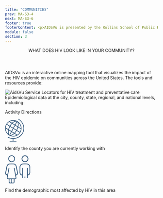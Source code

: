 ```yaml
---
title: "COMMUNITIES"
prev: MA-S3-4
next: MA-S3-6
footer: true
footerContent: <p>AIDSVu is presented by the Rollins School of Public Health at Emory University in partnership with Gilead and the Center for AIDS Research at Emory University (CFAR).<br/><span class='font-bold'> Reference&#58; 1. </span>Hess KL, Hu X, Lansky A, Mermin J, Hall HI. Lifetime risk of a diagnosis of HIV infection in the United States. Ann Epidemiol. 2017;27(4):238-243. doi:10.1016/j.annepidem.2017.02.003</p>
module: false
section: 3
---
```


<Header>
  WHAT DOES <span className="text-red"> HIV LOOK LIKE </span>IN YOUR COMMUNITY?
</Header>
<SubHeader>
  <p className='font-medium'>
  AIDSVu is an interactive online mapping tool that visualizes the impact of the
  HIV epidemic on communities across the United States. The tools and resources
  provide:
  </p>
</SubHeader>
<SingleLayout>
  <DoubleLayout>
    <div className="font-sans text-2xl text-ui-text">
      <Image src="/Image_20.png" alt="AidsVu" width={300} height={75} />
      Service Locators for HIV treatment and preventative care
      <br />
      Epidemiological data at the city, county, state, regional, and national levels,
      including:
      <List
        list="Prevalence
      New diagnoses
      Mortality"
      />
    </div>
    <div className='font-sans'>
      <p className='text-3xl text-center font-medium text-[#395C7E]'>Activity Directions </p>
      <PotatoLayout gap w80 space Cspace>
        <svg xmlns="http://www.w3.org/2000/svg" xmlns:xlink="http://www.w3.org/1999/xlink" width="62.753" height="74.893" viewBox="0 0 62.753 74.893">
  <defs>
    <clipPath id="clip-path">
      <rect id="Rectangle_48" data-name="Rectangle 48" width="62.753" height="74.893" fill="#395c7e" stroke="#395c7e" stroke-width="0.5"/>
    </clipPath>
  </defs>
  <g id="Group_229" data-name="Group 229" clip-path="url(#clip-path)">
    <path id="Path_191" data-name="Path 191" d="M27,66.183A26.936,26.936,0,1,1,54.021,39.739,26.959,26.959,0,0,1,27,66.183M48.925,51.663a1.56,1.56,0,0,0,.228-.243,26.181,26.181,0,0,0,3.013-9.343.9.9,0,0,0-.547-1.01c-2.7-1.618-5.38-3.263-8.07-4.895a3.808,3.808,0,0,0-.479-.227l-3.936,9.717,9.791,6M5.087,26.766a25.531,25.531,0,0,0-3.159,9.4,1.206,1.206,0,0,0,.689,1.391C5.1,39.011,7.539,40.533,10,42.026c.27.164.556.3.712.386l3.758-9.88L5.087,26.766m11.041,6.789a43.317,43.317,0,0,0-3.537,9.6.849.849,0,0,0,.372.661c1.235.791,2.5,1.54,3.751,2.3,1.377.834,2.756,1.665,4.208,2.543l4.951-9.12-9.746-5.981m22.177,13.65-6.126,8.283c2.592,1.579,5.22,3.2,7.878,4.768a1.14,1.14,0,0,0,1.032-.084c1.506-1.2,3.029-2.387,4.412-3.718a34.342,34.342,0,0,0,2.642-3.212l-9.838-6.037m-11.61-9.2,4.925-9.077-8.573-5.183a35.632,35.632,0,0,0-6.083,8.289L26.7,38.008m14.85-3.074-8.424-5.1-4.921,9.1,9.443,5.8,3.9-9.8m-14.2,5.53-4.924,9.1,8.214,4.983L36.8,46.28l-9.454-5.816m-12.1-9.486,6.075-8.308c-2.4-1.459-4.869-2.98-7.367-4.451A1.058,1.058,0,0,0,13,18.3c-1.5,1.2-3.026,2.387-4.407,3.718a34.835,34.835,0,0,0-2.662,3.235l9.319,5.722M43.775,20.31a1.628,1.628,0,0,0-.06.416,26.073,26.073,0,0,1,.014,11.533c-.328,1.762-.323,1.769,1.224,2.711,2.392,1.456,4.79,2.9,7.339,4.447A25.435,25.435,0,0,0,43.775,20.31M10.322,58.244c.045-.224.08-.289.066-.34a27.5,27.5,0,0,1-.1-12.605,1.13,1.13,0,0,0-.643-1.435c-2.367-1.4-4.7-2.849-7.051-4.277-.244-.148-.5-.269-.866-.459a25.724,25.724,0,0,0,8.6,19.117m31.486-25.19A29.213,29.213,0,0,0,42,21.79a6.1,6.1,0,0,0-2.288-4.14L33.947,28.277l7.861,4.777M12.081,45.366a31.017,31.017,0,0,0-.268,9.739,12.772,12.772,0,0,0,.824,3.352,17.691,17.691,0,0,0,1.552,2.6l5.879-10.834-7.987-4.856m20.362-17.99L38.1,16.953c-4.112-1.148-10.815,2.329-13.581,5.6l7.924,4.819m-1.709,29.3a26.111,26.111,0,0,1-11.347,6.643A25.447,25.447,0,0,0,38.777,61.59l-8.043-4.918M21.6,51.122,15.871,61.7c5.555.184,9.477-2.632,13.3-5.979L21.6,51.122M15.286,16.938,22.643,21.4C24.5,20.069,26.158,18.681,28,17.619s3.871-1.8,5.8-2.675a25.041,25.041,0,0,0-18.517,1.995" transform="translate(0 -7.78)" fill="#395c7e" stroke="#395c7e" stroke-width="0.5"/>
    <path id="Path_192" data-name="Path 192" d="M40.1,73.1V66.261c-2.049-.294-4.051-.512-6.026-.879a31.789,31.789,0,0,1-9.609-3.475c-.6-.333-1.229-.681-.8-1.452.4-.723,1.027-.4,1.6-.092a32.047,32.047,0,0,0,16.292,4.027c9.976-.228,18.7-3.6,25.564-11.01a31.931,31.931,0,0,0,8.59-19.223c.824-9.072-2.149-16.954-7.734-23.962a35.018,35.018,0,0,0-9.588-8.327C57.8,1.519,57.308,1.1,57.725.418,58.171-.315,58.8.075,59.326.4A38.313,38.313,0,0,1,73.747,15.819,33.212,33.212,0,0,1,72.432,49.2c-5.759,9.261-14.215,14.49-24.87,16.353-.933.163-1.878.268-2.82.369-.91.1-1.825.155-2.811.237V73.1h1q4.047,0,8.095,0c.619,0,1.248.05,1.272.836.024.821-.6.962-1.269.962q-10.027,0-20.053,0c-.625,0-1.253-.129-1.265-.881-.013-.817.628-.92,1.3-.918,3,.008,6,0,9.085,0" transform="translate(-14.865 0)" fill="#395c7e" stroke="#395c7e" stroke-width="0.5"/>
  </g>
</svg>
<p className='text-2xl text-ui-text'>Identify the county you are currently working with</p>
        </PotatoLayout>
        <PotatoLayout gap w80 space>
        <svg xmlns="http://www.w3.org/2000/svg" xmlns:xlink="http://www.w3.org/1999/xlink" width="83.575" height="93.53" viewBox="0 0 83.575 93.53">
  <defs>
    <clipPath id="clip-path">
      <rect id="Rectangle_38" data-name="Rectangle 38" width="36.466" height="93.361" fill="#395c7e" stroke="#fff" stroke-linecap="round" stroke-linejoin="round" stroke-width="1.1"/>
    </clipPath>
    <clipPath id="clip-path-2">
      <rect id="Rectangle_39" data-name="Rectangle 39" width="42.862" height="93.53" fill="#395c7e" stroke="#fff" stroke-linecap="round" stroke-linejoin="round" stroke-width="1"/>
    </clipPath>
  </defs>
  <g id="Group_519" data-name="Group 519" transform="translate(-1096 -645.735)">
    <g id="Group_227" data-name="Group 227" transform="translate(1143.109 645.735)">
      <g id="Group_127" data-name="Group 127" transform="translate(0 0)" clip-path="url(#clip-path)">
        <path id="Path_151" data-name="Path 151" d="M36.459,61.812a11.789,11.789,0,0,0-2.285-7.172A11.435,11.435,0,0,0,25.65,49.6q-3.673-.18-7.368-.24a.3.3,0,0,1-.1,0q-3.689.057-7.368.24a11.435,11.435,0,0,0-8.524,5.045A11.789,11.789,0,0,0,.006,61.812c.213,5.808.2,11.633,0,17.441a10.4,10.4,0,0,0,2.056,6.67,10.1,10.1,0,0,0,1.9,1.931c.011.005.022.016.033.022.616.4,1.271.785,1.963,1.183.256.12.518.224.785.322.42.147.824.333,1.489.605v2.629c0,5.814-.022,11.627.011,17.447.016,3.18,1.167,4.936,3.67,5.5.1.022.2.044.3.06a.775.775,0,0,1,.109.022c.218.033.442.06.676.082.12.011.245.022.371.027l.24.016c.087,0,.175.005.262.005.251.005.5.005.747.005h.235q1.505.016,3.01.016H18.6q1.505,0,3.01-.016h.235c.251,0,.5,0,.747-.005.087,0,.175-.005.262-.005s.164-.005.24-.016c.125-.005.251-.016.371-.027.235-.022.458-.049.676-.082a.642.642,0,0,0,.109-.022c.1-.016.2-.038.3-.06,2.5-.567,3.654-2.323,3.67-5.5.033-5.819.011-11.633.011-17.447V89.987c.665-.273,1.069-.458,1.489-.605.267-.1.529-.2.785-.322.693-.4,1.347-.78,1.963-1.183.011-.005.022-.016.033-.022a10.1,10.1,0,0,0,1.9-1.931,10.4,10.4,0,0,0,2.056-6.67c-.2-5.808-.213-11.633,0-17.441M24.734,63.694c-.136,16.083.12,32.03-.065,48.152h-1a5.814,5.814,0,0,1-2.836,0h-.676v-.1c-.049-.005-.1-.016-.147-.022V92.414H16.455V111.72c-.049.005-.1.016-.147.022v.1h-.676a5.814,5.814,0,0,1-2.836,0h-1c-.185-16.121.071-32.068-.065-48.152H8.187V85.886c-.044-.022-.087-.049-.131-.071-3.174-1.691-4.314-3.07-4.368-6.114-.109-6.065.027-12.135.147-18.2v-.049a8.879,8.879,0,0,1,.245-1.942v-.005a7.611,7.611,0,0,1,5.05-5.819,9.754,9.754,0,0,1,1.909-.464,9.646,9.646,0,0,1,1.947-.164c.48.005.954.011,1.434.011h.245c1.091-.005,2.187-.005,3.278,0h.578c1.091-.005,2.187-.005,3.278,0,.082.005.164,0,.245,0,.48,0,.954-.005,1.434-.011a9.646,9.646,0,0,1,1.947.164,9.754,9.754,0,0,1,1.909.464,7.611,7.611,0,0,1,5.05,5.819v.005a8.879,8.879,0,0,1,.245,1.942V61.5c.12,6.065.256,12.135.147,18.2-.055,3.043-1.194,4.423-4.368,6.114-.044.022-.087.049-.131.071V63.694Z" transform="translate(0 -22.438)" fill="#395c7e" stroke="#fff" stroke-linecap="round" stroke-linejoin="round" stroke-width="1.1"/>
        <path id="Path_152" data-name="Path 152" d="M21.211,0A11.667,11.667,0,0,0,9.524,12.032,11.8,11.8,0,1,0,21.211,0m.121,19.8a7.654,7.654,0,0,1-8-7.783A7.854,7.854,0,0,1,21.413,3.7a7.914,7.914,0,0,1,7.892,7.99,7.733,7.733,0,0,1-7.973,8.1" transform="translate(-2.827 0)" fill="#395c7e" stroke="#fff" stroke-linecap="round" stroke-linejoin="round" stroke-width="1.1"/>
      </g>
    </g>
    <g id="Group_228" data-name="Group 228" transform="translate(1096 645.735)">
      <g id="Group_129" data-name="Group 129" transform="translate(0 0)" clip-path="url(#clip-path-2)">
        <path id="Path_153" data-name="Path 153" d="M41.09,91.929c2.176-1.83,2.009-5.689,1.288-8.723-.835-3.521-1.392-7.112-2.094-10.663l-2.069-9.2,0,0v0c-1.7-5.3-5.321-8.469-10.26-8.663-4.466-.174-8.947-.055-13.413.09C10.544,54.9,7.749,57.1,5.87,60.483a27.866,27.866,0,0,0-1.427,3.272v0L2.518,73.21,2.234,74.6C1.831,76.6,1.414,78.591,1,80.585L.26,84.2l-.2,1.4C-.118,87.786,0,90.155,1.8,91.934l3,2.178c.482.283,1.015.6,1.542.905-.194,1.119-.343,2.094-.527,3.063s-.418,1.945-.6,2.919c-.612,3.382.84,5.456,4.207,6,.622.1,1.253.129,2.024.209,0,2.894-.045,5.62.01,8.345.065,3.581,1.805,5.326,5.356,5.386,2.82.05,5.635.02,8.454.01,4.481-.015,6.162-1.666,6.182-6.092.01-2.546,0-5.093,0-7.664.592-.08.905-.134,1.228-.164,4.143-.413,5.575-2.352,4.824-6.5-.333-1.85-.632-3.705-.95-5.545a3.354,3.354,0,0,1,1.015-.686ZM19.784,117.248a6.228,6.228,0,0,1-.97.269c-3.78.244-3.9.134-3.9-3.64v-6.639h4.869Zm8.037.09c-1.472.08-2.9.154-4.526.244V107.117h4.526Zm8.027-26.089c-1.472-7.7-2.889-15.143-4.337-22.743-1.149.159-2.094.288-3.3.458,1.979,11.553,4.322,22.822,6.341,34.4H8.694a12,12,0,0,1,.02-2.163q2.8-14.994,5.659-29.974c.119-.647.114-1.308.194-2.233-.98-.174-1.9-.333-3.163-.552-1.452,7.6-2.889,15.1-4.332,22.653a6.553,6.553,0,0,1-2.327-1.572,4.534,4.534,0,0,1-1-4.163q.455-2.26.905-4.521,1.484-7.423,2.944-14.85c1.144-5.794,3.984-8.136,9.986-8.131,3.228,0,6.46.09,9.688.1a8.316,8.316,0,0,1,7.743,6.769c.771,4.123,1.626,8.226,2.487,12.334.587,2.82,1.184,5.64,1.751,8.464.448,2.208-.224,3.685-2.462,5.152-.283.189-.6.378-.935.567" transform="translate(0 -27.44)" fill="#395c7e" stroke="#fff" stroke-linecap="round" stroke-linejoin="round" stroke-width="1"/>
        <path id="Path_154" data-name="Path 154" d="M40.573,11.953a11.7,11.7,0,1,1-23.4-.4A11.849,11.849,0,0,1,29.236,0c6.041.125,11.614,5.546,11.337,11.95M28.9,19.981c4.056.325,8.3-3.43,8.243-8-.061-4.776-3.425-8.437-8.083-8.507A8.355,8.355,0,0,0,20.6,11.66,8.3,8.3,0,0,0,28.9,19.981" transform="translate(-7.259 0)" fill="#395c7e" stroke="#fff" stroke-linecap="round" stroke-linejoin="round" stroke-width="1"/>
      </g>
    </g>
  </g>
</svg>

<p className='text-2xl text-ui-text'>Find the demographic most affected by HIV in this area</p>
        </PotatoLayout>
    </div>

  </DoubleLayout>
</SingleLayout>
